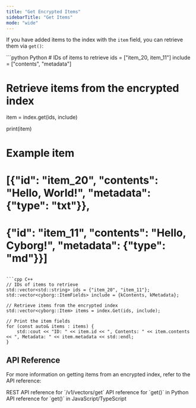 ```yaml
---
title: "Get Encrypted Items"
sidebarTitle: "Get Items"
mode: "wide"
---
```


If you have added items to the index with the `item` field, you can retrieve them via `get()`:

<CodeGroup>
```python Python
# IDs of items to retrieve
ids = ["item_20, item_11"]
include = ["contents", "metadata"]

# Retrieve items from the encrypted index
item = index.get(ids, include)

print(item)
# Example item
# [{"id": "item_20", "contents": "Hello, World!", "metadata": {"type": "txt"}},
#  {"id": "item_11", "contents": "Hello, Cyborg!", "metadata": {"type": "md"}}]
```

```cpp C++
// IDs of items to retrieve
std::vector<std::string> ids = {"item_20", "item_11"};
std::vector<cyborg::ItemFields> include = {kContents, kMetadata};

// Retrieve items from the encrypted index
std::vector<cyborg::Item> items = index.Get(ids, include);

// Print the item fields
for (const auto& items : items) {
    std::cout << "ID: " << item.id << ", Contents: " << item.contents << ", Metadata: " << item.metadata << std::endl;
}
```
</CodeGroup>

## API Reference

For more information on getting items from an encrypted index, refer to the API reference:

<CardGroup cols={3}>
    <Card title="REST API Reference" href="../../rest-api/encrypted-index/get" icon="server">
        REST API reference for `/v1/vectors/get`
    </Card>
    <Card title="Python SDK Reference" href="../../python-sdk/encrypted-index/get" icon="python">
        API reference for `get()` in Python
    </Card>
    <Card title="JS/TS SDK Reference" href="../../js-ts-sdk/encrypted-index/get" icon="js">
        API reference for `get()` in JavaScript/TypeScript
    </Card>
</CardGroup>